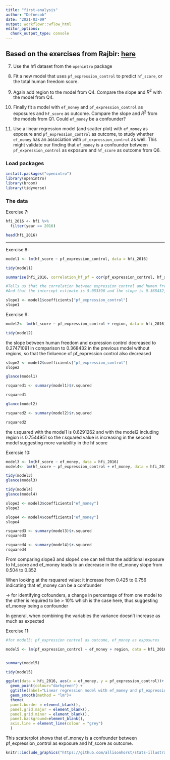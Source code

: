 ```yaml
---
title: "first-analysis"
author: "Defnecob"
date: "2021-03-09"
output: workflowr::wflow_html
editor_options:
  chunk_output_type: console
---
```


## Based on the exercises from Rajbir: [here](https://github.com/CompEpigen/BasicR/blob/master/markdown/Day3_3_MulitivariableRegression_Exercise.Rmd)

7. Use the hfi dataset from the `openintro` package

8. Fit a new model that uses  `pf_expression_control` to predict `hf_score`, or the total human freedom score.
9. Again add region to the model from Q4. Compare the slope and $R^2$ with the model from Q4.

10. Finally fit a model with `ef_money` and `pf_expression_control` as exposures and `hf_score` as outcome.  Compare the slope and $R^2$ from the models from Q1. Could `ef_money` be a confounder? 

11. Use a linear regression model (and scatter plot) with  `ef_money` as exposure and `pf_expression_control` as outcome, to study whether `ef_money` has an association with `pf_expression_control` as well. This might validate our finding that `ef_money` is a confounder between  `pf_expression_control` as exposure and 
`hf_score` as outcome from Q6.


### Load packages
```r

install.packages("openintro")
library(openintro)
library(broom)
library(tidyverse)
```

### The data

Exercise 7:

```r
hfi_2016 <- hfi %>% 
  filter(year == 2016)

head(hfi_2016)
```



------------------------------------------------------------------------

Exercise 8:

```r
model1 <- lm(hf_score ~ pf_expression_control, data = hfi_2016)

tidy(model1) 
```
```r
summarise(hfi_2016, correlation_hf_pf = cor(pf_expression_control, hf_score))

#Tells us that the correlation between expression_control and human freedom is 0.7931748
#And that the intercept estimate is 5.053396 and the slope is 0.368432, this suggests that for every increase in pf_expression_control per unit, the human freedom increases by 0.368432
```

```r
slope1 <- model1$coefficients["pf_expression_control"]
slope1

```

Exercise 9:

```r
model2<- lm(hf_score ~ pf_expression_control + region, data = hfi_2016)

tidy(model2) 


```

the slope between human freedom and expression control decreased to 0.27471091 in comparison to 0.368432 in the previous model without regions, so that the finluence of pf_expression control also decreased


```r
slope2 <- model2$coefficients["pf_expression_control"]
slope2
```


```r
glance(model1) 
```

```r
rsquared1 <- summary(model1)$r.squared

rsquared1 

```
```r
glance(model2) 
```


```r
rsquared2 <- summary(model2)$r.squared

rsquared2
```

the r.squared with the model1 is 0.6291262	and with the model2 including region is 0.7544951
so the r.squared value is increasing in the second model suggesting more variability in the hf score

Exercsie 10:


```r
model3 <- lm(hf_score ~ ef_money, data = hfi_2016)
model4<- lm(hf_score ~ pf_expression_control + ef_money, data = hfi_2016)

```




```r
tidy(model3)
glance(model3)
```
```r
tidy(model4)
glance(model4)
```


```r
slope3 <- model3$coefficients["ef_money"]
slope3

```

```r
slope4 <- model4$coefficients["ef_money"]
slope4
```

```r
rsquared3 <- summary(model3)$r.squared
rsquared3
```


```r
rsquared4 <- summary(model4)$r.squared
rsquared4
```

From comparing slope3 and slope4 one can tell that the additional exposure to hf_score and ef_money leads to an decrease in the ef_money slope from 0.504 to 0.352 

When looking at the rsquared value: it increase from 0.425 to 0.756 indicating that ef_money can be a confounder

-> for identifying cofounders, a change in percentage of from one model to the other is required to be > 10% which is the case here, thus suggesting ef_money being a confounder

In general, when combining the variables the variance doesn't increase as much as expected


Exercise 11:

```r

#for model5: pf_expression control as outcome, ef_money as exposures

model5 <- lm(pf_expression_control ~ ef_money + region, data = hfi_2016)


summary(model5)

```

```r
tidy(model5)
```


```r
ggplot(data = hfi_2016, aes(x = ef_money, y = pf_expression_control))+ 
  geom_point(colour="darkgreen") + 
  ggtitle(label="Linear regression model with ef_money and pf_expression_control")+
  geom_smooth(method = "lm")+
  theme(
  panel.border = element_blank(),
  panel.grid.major = element_blank(),
  panel.grid.minor = element_blank(),
  panel.background=element_blank(),
  axis.line = element_line(colour = "grey")
  )


```

This scatterplot shows that ef_money is a confounder between pf_expression_control as exposure and hf_score as outcome.


```r
knitr::include_graphics("https://github.com/allisonhorst/stats-illustrations/blob/master/rstats-artwork/code_hero.jpg?raw=true", dpi = 100)
```




